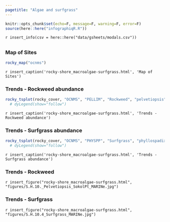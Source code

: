 ```yaml
---
pagetitle: "Algae and surfgrass"
---
```


```r
knitr::opts_chunk$set(echo=F, message=F, warning=F, error=F)
source(here::here("infographiqR.R"))
```

`r insert_info(csv = here::here("data/gsheets/modals.csv"))`

## {.tabset}

### Map of Sites

```r
rocky_map("ocnms")
```

`r insert_caption('rocky-shore_macroalgae-surfgrass.html', 'Map of Sites')`

### Trends - Rockweed abundance {.active}

```r
rocky_tsplot(rocky_cover, "OCNMS", "PELLIM", "Rockweed", "pelvetiopsis") # %>%
  # dyLegend(show="follow")
```

`r insert_caption('rocky-shore_macroalgae-surfgrass.html', 'Trends - Rockweed abundance')`

### Trends - Surfgrass abundance

```r
rocky_tsplot(rocky_cover, "OCNMS", "PHYSPP", "Surfgrass", "phyllospadix") # %>%
  # dyLegend(show="follow")
```

`r insert_caption('rocky-shore_macroalgae-surfgrass.html', 'Trends - Surfgrass abundance')`

### Trends - Rockweed

`r insert_figure("rocky-shore_macroalgae-surfgrass.html", "figures/S.H.10._Pelvetiopsis_SokolPt_MARINe.jpg")`

### Trends - Surfgrass

`r insert_figure("rocky-shore_macroalgae-surfgrass.html", "figures/S.H.10.4_Surfgrass_MARINe.jpg")`
